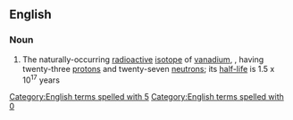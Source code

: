 ==English==

===Noun===
{{wikipedia|Isotopes of vanadium}}
{{en-noun|head=[[vanadium-50]]|-}}

# {{lb|en|isotope}} The naturally-occurring [[radioactive]] [[isotope]] of [[vanadium]], {{nuclide|50|23|V}}, having twenty-three [[proton]]s and twenty-seven [[neutron]]s; its [[half-life]] is 1.5 x 10<sup>17</sup> years
[[Category:English terms spelled with 5]]
[[Category:English terms spelled with 0]]